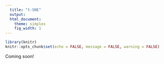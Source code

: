 ```yaml
---
  title: "t-SNE"
  output:
  html_document:
    theme: simplex
    fig_width: 1
---
```


```r
library(knitr)
knitr::opts_chunk$set(echo = FALSE, message = FALSE, warning = FALSE)
```

Coming soon!


